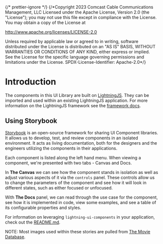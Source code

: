 ﻿{/* prettier-ignore */}
{/*Copyright 2023 Comcast Cable Communications Management, LLC
Licensed under the Apache License, Version 2.0 (the "License");
you may not use this file except in compliance with the License.
You may obtain a copy of the License at

http://www.apache.org/licenses/LICENSE-2.0

Unless required by applicable law or agreed to in writing, software
distributed under the License is distributed on an "AS IS" BASIS,
WITHOUT WARRANTIES OR CONDITIONS OF ANY KIND, either express or implied.
See the License for the specific language governing permissions and
limitations under the License.
SPDX-License-Identifier: Apache-2.0\*/}


<Meta title="Documentation/Introduction" />

# Introduction

The components in this UI Library are built on [LightningJS](https://github.com/rdkcentral/Lightning). They can be imported and used within an existing LightningJS application. For more information on the LightningJS framework see the [framework docs](https://rdkcentral.github.io/Lightning/docs/introduction/introduction).

## Using Storybook

[Storybook](https://storybook.js.org/) is an open-source framework for sharing UI Component libraries. It allows us to develop, test, and review components in an isolated environment. It acts as living documentation, both for the designers and the engineers utilizing the components in their applications.

Each component is listed along the left hand menu. When viewing a component, we're presented with two tabs - Canvas and Docs.

In **The Canvas** we can see how the component stands in isolation as well as adjust various aspects of it via the `controls` panel. These controls allow us to change the parameters of the component and see how it will look in different states, such as either focused or unfocused.

With **The Docs** panel, we can read through the use case for the component, see how it is implemented in code, view some examples, and see a table of its configurable properties and styles.

For information on leveraging `lightning-ui-components` in your application, check out the [README.md](../?path=/story/docs-read-me--page).

NOTE: Most images used within these stories are pulled from [The Movie Database](https://www.themoviedb.org/).

